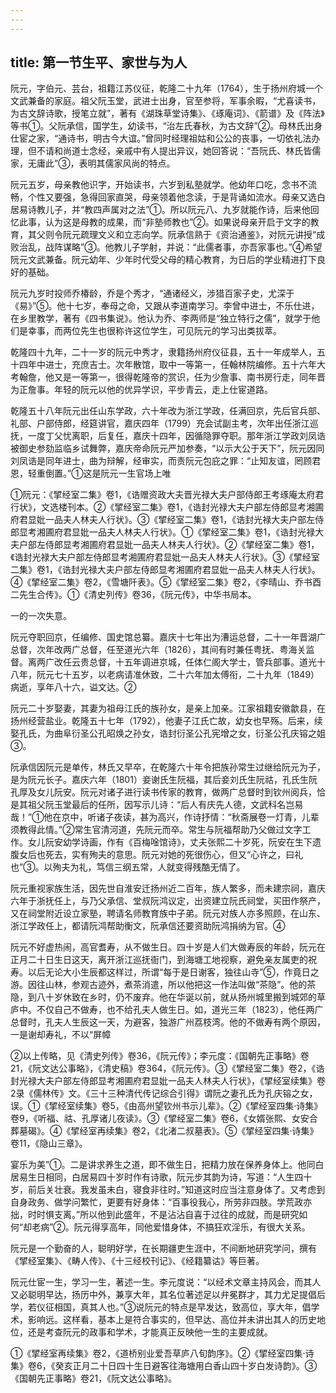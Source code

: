 ```yaml
---
---
---
```

title: 第一节生平、家世与为人
---



阮元，字伯元、芸台，祖籍江苏仪征，乾隆二十九年（1764），生于扬州府城一个文武兼备的家庭。祖父阮玉堂，武进士出身，官至参将，军事余暇，“尤喜读书，为古文辞诗歌，授笔立就”，著有《湖珠草堂诗集》、《琢庵词》、《箭谱》及《阵法》等书①。父阮承信，国学生，幼读书，“治左氏春秋，为古文辞”②。母林氏出身仕宦之家，“通诗书，明古今大谊。”曾同时经理祖姑和公公的丧事，一切依礼法办理，但不请和尚道士念经，亲戚中有人提出异议，她回答说：“吾阮氏、林氏皆儒家，无庸此”③，表明其儒家风尚的特点。

阮元五岁，母亲教他识字，开始读书，六岁到私塾就学。他幼年口吃，念书不流畅，个性又要强，急得回家直哭，母亲领着他念读，于是背诵如流水。母亲又选白居易诗教儿子，并“教四声属对之法”①。所以阮元八、九岁就能作诗，后来他回忆此事，认为这是母教的成果，而“非塾师教也”②。如果说母亲开启于文字的教育，其父则令阮元疏理文义和立志向学。阮承信熟于《资治通鉴》，对阮元讲授“成败治乱，战阵谋略”③。他教儿子学射，并说：“此儒者事，亦吾家事也。”④希望阮元文武兼备。阮元幼年、少年时代受父母的精心教育，为日后的学业精进打下良好的基础。

阮元九岁时投师乔椿龄，乔是个秀才，“通诸经义，涉猎百家子史，尤深于《易》”⑤。他十七岁，奉母之命，又跟从李道南学习。李曾中进士，不乐仕进，在乡里教学，著有《四书集说》。他认为乔、李两师是“独立特行之儒”，就学于他们是幸事，而两位先生也很称许这位学生，可见阮元的学习出类拔萃。

乾隆四十九年，二十一岁的阮元中秀才，隶籍扬州府仪征县，五十一年成举人，五十四年中进士，充庶吉士。次年散馆，取中一等第一，任翰林院编修。五十六年大考翰詹，他又是一等第一，很得乾隆帝的赏识，任为少詹事、南书房行走，同年晋为正詹事。年轻的阮元以他的优异学识，平步青云，走上仕宦道路。

乾隆五十八年阮元出任山东学政，六十年改为浙江学政，任满回京，先后官兵部、礼部、户部侍郎，经筵讲官，嘉庆四年（1799）充会试副主考，次年出任浙江巡抚，一度丁父忧离职，后复任，嘉庆十四年，因循隐罪夺职。那年浙江学政刘凤诰被御史参劾监临乡试舞弊，嘉庆帝命阮元严加参奏，“以示大公于天下”，阮元因同刘凤诰是同年进士，曲为辩解，经审实，而责阮元包庇之罪：“止知友谊，罔顾君恩，轻重倒置。”①这是阮元一生官场上唯

①阮元：《揅经室二集》卷1，《诰赠资政大夫晋光禄大夫户部侍郎王考琢庵太府君行状》，文选楼刊本。②《揅经室二集》卷1，《诰封光禄大夫户部左侍郎显考湘圃府君显妣一品夫人林夫人行状》。③《揅经室二集》卷1，《诰封光禄大夫户部左侍郎显考湘圃府君显妣一品夫人林夫人行状》。①《揅经室二集》卷1，《诰封光禄大夫户部左侍郎显考湘圃府君显妣一品夫人林夫人行状》。②《揅经室二集》卷1，《诰封光禄大夫户部左侍郎显考湘圃府君显妣一品夫人林夫人行状》。③《揅经室二集》卷1，《诰封光禄大夫户部左侍郎显考湘圃府君显妣一品夫人林夫人行状》。④《揅经室二集》卷2，《雪塘阡表》。⑤《揅经室二集》卷2，《李晴山、乔书酉二先生合传》。①《清史列传》卷36，《阮元传》，中华书局本。

一的一次失意。

阮元夺职回京，任编修、国史馆总纂。嘉庆十七年出为漕运总督，二十一年晋湖广总督，次年改两广总督，任至道光六年（1826），其间有时兼任粤抚、粤海关监督。离两广改任云贵总督，十五年调进京城，任体仁阁大学士，管兵部事。道光十八年，阮元七十五岁，以老病请准休致，二十六年加太傅衔，二十九年（1849）病逝，享年八十六，谥文达。②

阮元二十岁娶妻，其妻为祖母江氏的族孙女，是亲上加亲。江家祖籍安徽歙县，在扬州经营盐业。乾隆五十七年（1792），他妻子江氏亡故，幼女也早殇。后来，续娶孔氏，为曲阜衍圣公孔昭焕之孙女，诰封衍圣公孔宪增之女，衍圣公孔庆镕之姐③。

阮承信因阮元是单传，林氏又早卒，在乾隆六十年令把族孙常生过继给阮元为子，是为阮元长子。嘉庆六年（1801）妾谢氏生阮福，其后妾刘氏生阮祜，孔氏生阮孔厚及女儿阮安。阮元对诸子进行读书传家的教育，做两广总督时到钦州阅兵，恰是其祖父阮玉堂最后的任所，因写示儿诗：“后人有庆先人德，文武科名岂易哉！”①他在京中，听诸子夜读，甚为高兴，作诗抒情：“秋斋展卷一灯青，儿辈须教得此情。”②常生官清河道，先阮元而卒。常生与阮福帮助乃父做过文字工作。女儿阮安幼学诗画，作有《百梅唫馆诗》，丈夫张熙二十岁死，阮安在生下遗腹女后也死去，实有殉夫的意思。阮元对她的死很伤心，但又“心许之，曰礼也”③。以殉夫为礼，笃信三纲五常，人就变得残酷无情了。

阮元重视家族生活，因先世自淮安迁扬州近二百年，族人繁多，而未建宗祠，嘉庆六年于浙抚任上，与乃父承信、堂叔阮鸿议定，出资建立阮氏祠堂，买田作祭产，又在祠堂附近设立家塾，聘请名师教育族中子弟。阮元对族人亦多照顾，在山东、浙江学政任上，都请阮鸿帮助衡文，阮承信还要资助阮鸿捐纳为官。④

阮元不好虚热闹，高官耆寿，从不做生日。四十岁是人们大做寿辰的年龄，阮元在正月二十日生日这天，离开浙江巡抚衙门，到海塘工地视察，避免亲友属吏的祝寿。以后无论大小生辰都这样过，所谓“每于是日谢客，独往山寺”⑤，作竟日之游。因往山林，参观古迹外，煮茶消遣，所以他把这一作法叫做“茶隐”。他的茶隐，到八十岁休致在乡时，仍不废弃。他在华诞以前，就从扬州城里搬到城郊的草庐中。不仅自己不做寿，也不给孔夫人做生日。如，道光三年（1823），他任两广总督时，孔夫人生辰这一天，为避客，独游广州荔枝湾。他的不做寿有两个原因，一是谢却寿礼，不以“屏幛

②以上传略，见《清史列传》卷36，《阮元传》；李元度：《国朝先正事略》卷21，《阮文达公事略》，《清史稿》卷364，《阮元传》。③《揅经室二集》卷2，《诰封光禄大夫户部左侍郎显考湘圃府君显妣一品夫人林夫人行状》，《揅经室续集》卷2录《儒林传》文。《三十三种清代传记综合引得》谓阮之妻孔氏为孔庆镕之女，误。①《揅经室续集》卷5，《由高州望钦州书示儿辈》。②《揅经室四集·诗集》卷9，《听福、祜、孔厚诸儿夜读》。③《揅经室二集》卷6，《女婿张熙、女安合葬墓碣》。④《揅经室再续集》卷2，《北渚二叔墓表》。⑤《揅经室四集·诗集》卷11，《隐山三章》。

宴乐为美”①。二是讲求养生之道，即不做生日，把精力放在保养身体上。他同白居易生日相同，白居易四十岁时作有诗歌，阮元步其韵为诗，写道：“人生四十岁，前后关壮衰。我发虽未白，寝食非往时。”知道这时应当注意身体了。又考虑到自身政务、做学问繁忙，更要有好身体：“百事役我心，所劳非四肢。学荒政亦拙，时时惧支离。”所以他到此盛年，不是沾沾自喜于过往的成就，而是研究如何“却老病”②。阮元得享高年，同他爱惜身体，不搞狂欢淫乐，有很大关系。

阮元是一个勤奋的人，聪明好学，在长期疆吏生涯中，不间断地研究学问，撰有《揅经室集》、《畴人传》、《十三经校刊记》、《经籍纂诂》等巨著。

阮元仕宦一生，学习一生，著述一生。李元度说：“以经术文章主持风会，而其人又必聪明早达，扬历中外，兼享大年，其名位著述足以弁冕群才，其力尤足提倡后学，若仪征相国，真其人也。”③说阮元的特点是早发达，致高位，享大年，倡学术，影响远。这样看，基本上是符合事实的，但早达、高位并未讲出其人的历史地位，还是考查阮元的政事和学术，才能真正反映他一生的主要成就。

①《揅经室再续集》卷2，《道桥别业爱吾草庐八旬韵序》。②《揅经室四集·诗集》卷6，《癸亥正月二十日四十生日避客往海塘用白香山四十岁白发诗韵》。③《国朝先正事略》卷21，《阮文达公事略》。
